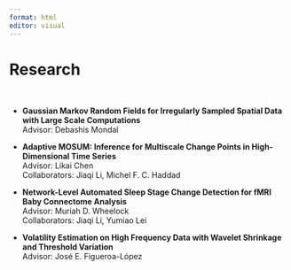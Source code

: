 ```yaml
---
format: html
editor: visual
---
```


# Research

\

-   **Gaussian Markov Random Fields for Irregularly Sampled Spatial Data with Large Scale Computations**\
    Advisor: Debashis Mondal

-   **Adaptive MOSUM: Inference for Multiscale Change Points in High-Dimensional Time Series**\
    Advisor: Likai Chen\
    Collaborators: Jiaqi Li, Michel F. C. Haddad

-   **Network-Level Automated Sleep Stage Change Detection for fMRI Baby Connectome Analysis**\
    Advisor: Muriah D. Wheelock\
    Collaborators: Jiaqi Li, Yumiao Lei

-   **Volatility Estimation on High Frequency Data with Wavelet Shrinkage and Threshold Variation**\
    Advisor: José E. Figueroa-López
